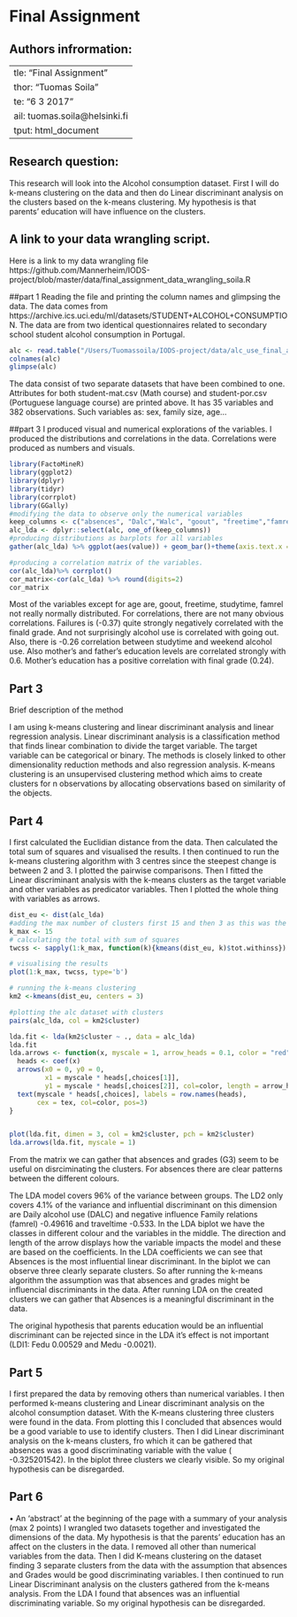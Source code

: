 # Final Assignment

## Authors infrormation:
  ---
title: "Final Assignment"
author: "Tuomas Soila"
date: "6 3 2017"
email: tuomas.soila@helsinki.fi
output: html_document
---



## Research question:
This research will look into the Alcohol consumption dataset. First I will do k-means clustering on the data and then do Linear discriminant analysis on the clusters based on the k-means clustering. My hypothesis is that parents’ education will have influence on the clusters.  

## A link to your data wrangling script. 
Here is a link to my data wrangling file
https://github.com/Mannerheim/IODS-project/blob/master/data/final_assignment_data_wrangling_soila.R


##part 1 
Reading the file and printing the column names and glimpsing the data. The data comes from https://archive.ics.uci.edu/ml/datasets/STUDENT+ALCOHOL+CONSUMPTION. The data are from two identical questionnaires related to secondary school student alcohol consumption in Portugal.
```r
alc <- read.table("/Users/Tuomassoila/IODS-project/data/alc_use_final_assignment.txt", sep = "," , header=TRUE)
colnames(alc)
glimpse(alc)

```
The data consist of two separate datasets that have been combined to one. Attributes for both student-mat.csv (Math course) and student-por.csv (Portuguese language course) are printed above. It has 35 variables and 382 observations. Such variables as: sex, family size, age...



##part 3
I produced visual and numerical explorations of the variables. I produced the distributions and correlations in the data. Correlations were produced as numbers and visuals. 

```r
library(FactoMineR)
library(ggplot2)
library(dplyr)
library(tidyr)
library(corrplot)
library(GGally)
#modifying the data to observe only the numerical variables
keep_columns <- c("absences", "Dalc","Walc", "goout", "freetime","famrel", "failures", "studytime", "traveltime", "Fedu", "Medu", "age","G3")
alc_lda <- dplyr::select(alc, one_of(keep_columns))
#producing distributions as barplots for all variables
gather(alc_lda) %>% ggplot(aes(value)) + geom_bar()+theme(axis.text.x = element_text(angle = 45, hjust= 1, size = 8)) + facet_wrap("key",scales = "free")

#producing a correlation matrix of the variables. 
cor(alc_lda)%>% corrplot()
cor_matrix<-cor(alc_lda) %>% round(digits=2)
cor_matrix
```
Most of the variables except for age are, goout, freetime, studytime, famrel not really normally distributed. For correlations, there are not many obvious correlations. Failures is (-0.37) quite strongly negatively correlated with the finald grade. And not surprisingly alcohol use is correlated with going out. Also, there is -0.26 correlation between studytime and weekend alcohol use. Also mother's and father's education levels are correlated strongly with 0.6. Mother's education has a positive correlation with final grade (0.24). 



## Part 3 
Brief description of the method

I am using  k-means clustering and linear discriminant analysis and linear regression analysis. Linear discriminant analysis is a classification method that finds linear combination to divide the target variable. The target variable can be categorical or binary. The methods is closely linked to other dimensionality reduction methods and also regression analysis. K-means clustering is an unsupervised clustering method which aims to create clusters for n observations by allocating observations based on similarity of the objects. 


## Part 4

I first calculated the Euclidian distance from the data. Then calculated the total sum of squares and visualised the results. I then continued to run the k-means clustering algorithm with 3 centres since the steepest change is between 2 and 3. I plotted the pairwise comparisons. Then I fitted the Linear discriminant analysis with the k-means clusters as the target variable and other variables as predicator variables. Then I plotted the whole thing with variables as arrows. 

```r

dist_eu <- dist(alc_lda)
#adding the max number of clusters first 15 and then 3 as this was the optimal. 
k_max <- 15
# calculating the total with sum of squares 
twcss <- sapply(1:k_max, function(k){kmeans(dist_eu, k)$tot.withinss})

# visualising the results 
plot(1:k_max, twcss, type='b')

# running the k-means clustering
km2 <-kmeans(dist_eu, centers = 3)

#plotting the alc dataset with clusters
pairs(alc_lda, col = km2$cluster)

lda.fit <- lda(km2$cluster ~ ., data = alc_lda)
lda.fit
lda.arrows <- function(x, myscale = 1, arrow_heads = 0.1, color = "red", tex = 0.75, choices = c(1,2)){
  heads <- coef(x)
  arrows(x0 = 0, y0 = 0, 
         x1 = myscale * heads[,choices[1]], 
         y1 = myscale * heads[,choices[2]], col=color, length = arrow_heads)
  text(myscale * heads[,choices], labels = row.names(heads), 
       cex = tex, col=color, pos=3)
}


plot(lda.fit, dimen = 3, col = km2$cluster, pch = km2$cluster)
lda.arrows(lda.fit, myscale = 1)
```
From the matrix we can gather that absences and grades (G3) seem to be useful on disrciminating the clusters. For absences there are clear patterns between the different colours. 

The LDA model covers 96% of the variance between groups. The LD2 only covers 4.1% of the variance and influential discriminant on this dimension are Daily alcohol use (DALC) and negative influence Family relations (famrel) -0.49616 and traveltime -0.533.  In the LDA biplot we have the classes in different colour and the variables in the middle. The direction and length of the arrow displays how the variable impacts the model and these are based on the coefficients. In the LDA coefficients we can see that Absences is the most influential linear discriminant. 
In the biplot we can observe three clearly separate clusters. So after running the k-means algorithm the assumption was that absences and grades might be influencial discriminants in the data. After running LDA on the created clusters we can gather that Absences is a meaningful discriminant in the data. 

The original hypothesis that parents education would be an influential discriminant can be rejected since in the LDA it's effect is not important (LDI1: Fedu 0.00529 and Medu -0.0021).


## Part 5

I first prepared the data by removing others than numerical variables. 
I then performed k-means clustering and Linear discriminant analysis on the alcohol consumption dataset. 
With the K-means clustering three clusters were found in the data. From plotting this I concluded that absences would be a good variable to use to identify clusters. 
Then I did Linear discriminant analysis on the k-means clusters, fro which it can be gathered that absences was a good discriminating variable with the value ( -0.325201542). In the biplot three clusters we clearly visible. So my original hypothesis can be disregarded.  


## Part 6
•	An ‘abstract’ at the beginning of the page with a summary of your analysis (max 2 points)
I wrangled two datasets together and investigated the dimensions of the data. My hypothesis is that the parents' education has an affect on the clusters in the data.  I removed all other than numerical variables from the data. Then I did K-means clustering on the dataset finding 3 separate clusters from the data with the assumption that absences and Grades would be good discriminating variables. I then continued to run Linear Discriminant analysis on the clusters gathered from the k-means analysis. From the LDA I found that absences was an influential discriminating variable. So my original hypothesis can be disregarded.   
